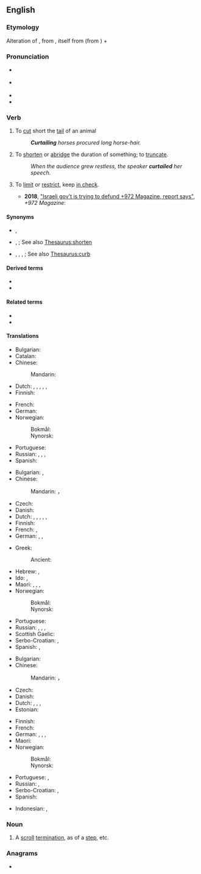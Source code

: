 ==English==
{{was wotd|2007|August|30}}

===Etymology===
Alteration of {{m|en|curtal}}, from {{der|en|fro|courtault||which has been shortened}}, itself from {{m|fro|court||short}} (from {{der|en|la|curtus}}) + {{m|fro|-ault}}

===Pronunciation===
* {{a|RP}} {{IPA|en|/kɜːˈteɪl/}}
* {{a|US}} {{IPA|en|/kɚˈteɪl/}}
* {{audio|en|en-us-curtail.ogg|Audio (US)}}
* {{rhymes|en|eɪl}}

===Verb===
{{en-verb}}

# {{lb|en|transitive|obsolete}} To [[cut]] short the [[tail]] of an animal
#: '''''Curtailing''' horses procured long horse-hair.''
# {{lb|en|transitive}} To [[shorten]] or [[abridge]] the duration of something; to [[truncate]].
#: ''When the audience grew restless, the speaker '''curtailed''' her speech.''
# {{lb|en|transitive|figuratively}} To [[limit]] or [[restrict]], keep [[in check]].
#*'''2018''', [https://972mag.com/israel-defund-972-magazine/139073/ "Israeli gov't is trying to defund +972 Magazine, report says"], ''+972 Magazine'':
#*:{{ux|en|The current Israeli government has been working to '''curtail''' and eliminate critical voices within Israeli society in recent years, particularly those fighting to end the occupation and expose human rights violations against Palestinians and marginalized communities.}}

====Synonyms====
* {{sense|animal's tail}} {{l|en|crop}}, {{l|en|dock}}
* {{sense|shorten}} {{l|en|abbreviate}}, {{l|en|shorten}}; See also [[Thesaurus:shorten]]
* {{sense|limit}} {{l|en|behedge}}, {{l|en|control}}, {{l|en|limit}}, {{l|en|restrain}}; See also [[Thesaurus:curb]]

====Derived terms====
* {{l|en|curtailer}}
* {{l|en|curtailment}}

====Related terms====
* {{l|en|curt}}
* {{l|en|curtal}}

====Translations====
{{trans-top|cut short an animal's tail}}
* Bulgarian: {{t+|bg|подрязвам}}
* Catalan: {{t+|ca|escurçar}}
* Chinese:
*: Mandarin: {{t-needed|cmn}}
* Dutch: {{t+|nl|beknotten}}, {{t+|nl|knotten}}, {{t+|nl|kortwieken}}, {{t+|nl|bekorten}}, {{t+|nl|inkorten}}, {{t+|nl|verkorten}}
* Finnish: {{t+|fi|typistää}}
{{trans-mid}}
* French: {{t+|fr|écourter}}
* German: {{t+|de|kupieren}}
* Norwegian:
*: Bokmål: {{t+|nb|kupere}}
*: Nynorsk: {{t|nn|kupere}}
* Portuguese: {{t|pt|derrabar}}
* Russian: {{t+|ru|укора́чивать|impf}}, {{t+|ru|укороти́ть|pf}}, {{t+|ru|обреза́ть|impf}}, {{t+|ru|обре́зать|pf}}
* Spanish: {{t+|es|acortar}}
{{trans-bottom}}

{{trans-top|shorten or abridge}}
* Bulgarian: {{t+|bg|скъсявам}}, {{t+|bg|съкращавам}}
* Chinese:
*: Mandarin: {{t+|cmn|缩减|sc=Hani}}，{{t+|cmn|精简|sc=Hani}}
* Czech: {{t+|cs|zkrátit}}
* Danish: {{t+|da|forkorte}}
* Dutch: {{t+|nl|beknotten}}, {{t+|nl|knotten}}, {{t+|nl|kortwieken}}, {{t+|nl|bekorten}}, {{t+|nl|inkorten}}, {{t+|nl|verkorten}}
* Finnish: {{t+|fi|lyhentää}}
* French: {{t+|fr|écourter}}, {{t+|fr|abréger}}
* German: {{t+|de|beschneiden}}, {{t+|de|stutzen}}, {{t+|de|verkürzen}}
{{trans-mid}}
* Greek:
*: Ancient: {{t|grc|συντέμνω}}
* Hebrew: {{t|he|קִצֵּרקִצֵּר|tr=kitsér}}, {{t+|he|צִמְצֵם|tr=tsimtsém}}
* Ido: {{t+|io|rekortar}}, {{t+|io|abreviar}}
* Maori: {{t|mi|auporo}}, {{t|mi|tauporo}}, {{t|mi|auporo}}, {{t|mi|totope}}
* Norwegian:
*: Bokmål: {{t|nb|forkorte}}
*: Nynorsk: {{t|nn|forkorte}}
* Portuguese: {{t+|pt|encurtar}}
* Russian: {{t+|ru|сокраща́ть|impf}}, {{t+|ru|сократи́ть|pf}}, {{t+|ru|уреза́ть|impf}}, {{t+|ru|уре́зать|pf}}
* Scottish Gaelic: {{t|gd|giorraich}}
* Serbo-Croatian: {{t+|sh|skratiti}}, {{t+|sh|smanjiti}}
* Spanish: {{t+|es|acortar}}, {{t+|es|truncar}}
{{trans-bottom}}

{{trans-top|limit or restrict}}
* Bulgarian: {{t+|bg|ограни́чавам|impf}}
* Chinese:
*: Mandarin: {{t+|cmn|限制|sc=Hani}}，{{t+|cmn|制约|sc=Hani}}
* Czech: {{t+|cs|omezit}}
* Danish: {{t+|da|begrænse}}
* Dutch: {{t+|nl|beknotten}}, {{t|nl|kort houden}}, {{t+|nl|kortwieken}}, {{t+|nl|beperken}}
* Estonian: {{t|et|piirama}}
{{trans-mid}}
* Finnish: {{t+|fi|rajoittaa}}
* French: {{t+|fr|restreindre}}
* German: {{t+|de|beschränken}}, {{t+|de|beschneiden}}, {{t+|de|drosseln}}, {{t+|de|kürzen}}
* Maori: {{t|mi|totope}}
* Norwegian:
*: Bokmål: {{t+|nb|begrense}}
*: Nynorsk: {{t|nn|avgrense}}
* Portuguese: {{t+|pt|limitar}}, {{t+|pt|restringir}}
* Russian: {{t+|ru|ограни́чивать|impf}}, {{t+|ru|ограни́чить|pf}}
* Serbo-Croatian: {{t+|sh|ograničiti}}, {{t+|sh|stegnuti}}
* Spanish: {{t+|es|limitar}}
{{trans-bottom}}

{{checktrans-top}}
* Indonesian: {{t+check|id|kurang|alt=mengurangi}}, {{t+check|id|potong|alt=memotong}}
{{trans-mid}}
{{trans-bottom}}

===Noun===
{{en-noun}}

# {{lb|en|architecture}} A [[scroll]] [[termination]], as of a [[step]], etc.

===Anagrams===
* {{anagrams|en|a=acilrtu|trucial|urtical}}